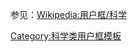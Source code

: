 {{Userbox
  |border-c = #000000
  |border-s = 1
  |id-c     = #FFFFFF
  |id-s     = 9
  |id-fc    = #000000
  |info-c   = white
  |info-s   = 9
  |info-fc  = black
  |id       = [[Image:Reef3859 - Flickr - NOAA Photo Library.jpg|65px]]
  |info     = 这个用户最喜欢的学科是'''[[动物学]]'''。
}}
<noinclude>
<p style="clear: both; padding-top: 2em">
参见：[[Wikipedia:用户框/科学]]
</p>
[[Category:科学类用户框模板]]
</noinclude>